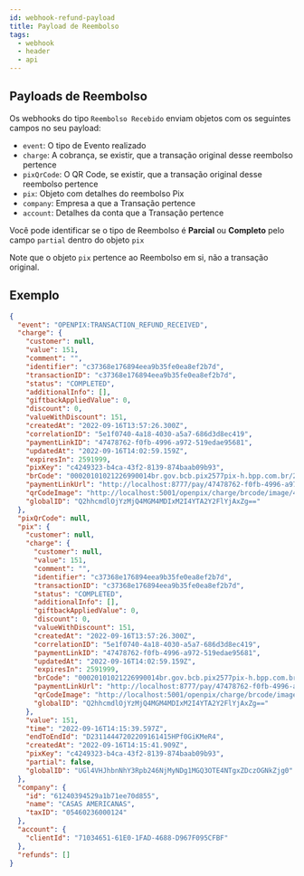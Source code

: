 ```yaml
---
id: webhook-refund-payload
title: Payload de Reembolso
tags:
  - webhook
  - header
  - api
---
```


## Payloads de Reembolso

Os webhooks do tipo `Reembolso Recebido` enviam objetos com os seguintes campos no seu payload:

- `event`: O tipo de Evento realizado
- `charge`: A cobrança, se existir, que a transação original desse reembolso pertence
- `pixQrCode`: O QR Code, se existir, que a transação original desse reembolso pertence
- `pix`: Objeto com detalhes do reembolso Pix
- `company`: Empresa a que a Transação pertence
- `account`: Detalhes da conta que a Transação pertence

Você pode identificar se o tipo de Reembolso é **Parcial** ou **Completo** pelo campo `partial` dentro do objeto `pix`

Note que o objeto `pix` pertence ao Reembolso em si, não a transação original.

## Exemplo

```json
{
  "event": "OPENPIX:TRANSACTION_REFUND_RECEIVED",
  "charge": {
    "customer": null,
    "value": 151,
    "comment": "",
    "identifier": "c37368e176894eea9b35fe0ea8ef2b7d",
    "transactionID": "c37368e176894eea9b35fe0ea8ef2b7d",
    "status": "COMPLETED",
    "additionalInfo": [],
    "giftbackAppliedValue": 0,
    "discount": 0,
    "valueWithDiscount": 151,
    "createdAt": "2022-09-16T13:57:26.300Z",
    "correlationID": "5e1f0740-4a18-4030-a5a7-686d3d8ec419",
    "paymentLinkID": "47478762-f0fb-4996-a972-519edae95681",
    "updatedAt": "2022-09-16T14:02:59.159Z",
    "expiresIn": 2591999,
    "pixKey": "c4249323-b4ca-43f2-8139-874baab09b93",
    "brCode": "00020101021226990014br.gov.bcb.pix2577pix-h.bpp.com.br/23114447/qrs1/v2/01jAVrYybMRhanrjbpgCDIxFrHxa7zdBSdcIinjmXbp52040000530398654041.515802BR5912Your_Company6009Sao_Paulo62290525c37368e176894eea9b35fe0ea63047E32",
    "paymentLinkUrl": "http://localhost:8777/pay/47478762-f0fb-4996-a972-519edae95681",
    "qrCodeImage": "http://localhost:5001/openpix/charge/brcode/image/47478762-f0fb-4996-a972-519edae95681.png",
    "globalID": "Q2hhcmdlOjYzMjQ4MGM4MDIxM2I4YTA2Y2FlYjAxZg=="
  },
  "pixQrCode": null,
  "pix": {
    "customer": null,
    "charge": {
      "customer": null,
      "value": 151,
      "comment": "",
      "identifier": "c37368e176894eea9b35fe0ea8ef2b7d",
      "transactionID": "c37368e176894eea9b35fe0ea8ef2b7d",
      "status": "COMPLETED",
      "additionalInfo": [],
      "giftbackAppliedValue": 0,
      "discount": 0,
      "valueWithDiscount": 151,
      "createdAt": "2022-09-16T13:57:26.300Z",
      "correlationID": "5e1f0740-4a18-4030-a5a7-686d3d8ec419",
      "paymentLinkID": "47478762-f0fb-4996-a972-519edae95681",
      "updatedAt": "2022-09-16T14:02:59.159Z",
      "expiresIn": 2591999,
      "brCode": "00020101021226990014br.gov.bcb.pix2577pix-h.bpp.com.br/23114447/qrs1/v2/01jAVrYybMRhanrjbpgCDIxFrHxa7zdBSdcIinjmXbp52040000530398654041.515802BR5912Your_Company6009Sao_Paulo62290525c37368e176894eea9b35fe0ea63047E32",
      "paymentLinkUrl": "http://localhost:8777/pay/47478762-f0fb-4996-a972-519edae95681",
      "qrCodeImage": "http://localhost:5001/openpix/charge/brcode/image/47478762-f0fb-4996-a972-519edae95681.png",
      "globalID": "Q2hhcmdlOjYzMjQ4MGM4MDIxM2I4YTA2Y2FlYjAxZg=="
    },
    "value": 151,
    "time": "2022-09-16T14:15:39.597Z",
    "endToEndId": "D23114447202209161415HPf0GiKMeR4",
    "createdAt": "2022-09-16T14:15:41.909Z",
    "pixKey": "c4249323-b4ca-43f2-8139-874baab09b93",
    "partial": false,
    "globalID": "UGl4VHJhbnNhY3Rpb246NjMyNDg1MGQ3OTE4NTgxZDczOGNkZjg0"
  },
  "company": {
    "id": "61240394529a1b71ee70d855",
    "name": "CASAS AMERICANAS",
    "taxID": "05460236000124"
  },
  "account": {
    "clientId": "71034651-61E0-1FAD-4688-D967F095CFBF"
  },
  "refunds": []
}
```
